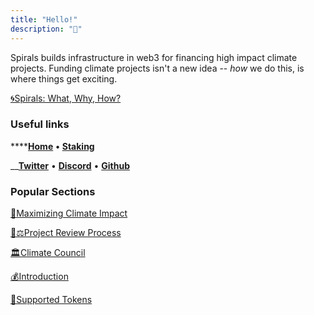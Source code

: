 ```yaml
---
title: "Hello!"
description: "👋"
---
```


Spirals builds infrastructure in web3 for financing high impact climate projects. Funding climate projects isn't a new idea -- _how_ we do this, is where things get exciting.

[🌀Spirals: What, Why, How?](/welcome/spirals-what-why-how)

### Useful links

****[**Home**](https://spirals.so) **•** [**Staking**](https://demo.spirals.so)

__[**Twitter**](https://twitter.com/spiralsprotocol) • [**Discord**](https://discord.gg/wrFKNtkXgu) • [**Github**](https://github.com/spiralsprotocol)

### Popular Sections

[🌵Maximizing Climate Impact](/climate-impact/maximizing-climate-impact)

[🧑⚖Project Review Process](/climate-impact/project-review-process)

[🏛Climate Council](/climate-impact/climate-council)

[💰Introduction](/green-tokens/introduction)

[💸Supported Tokens](/green-tokens/supported-tokens)